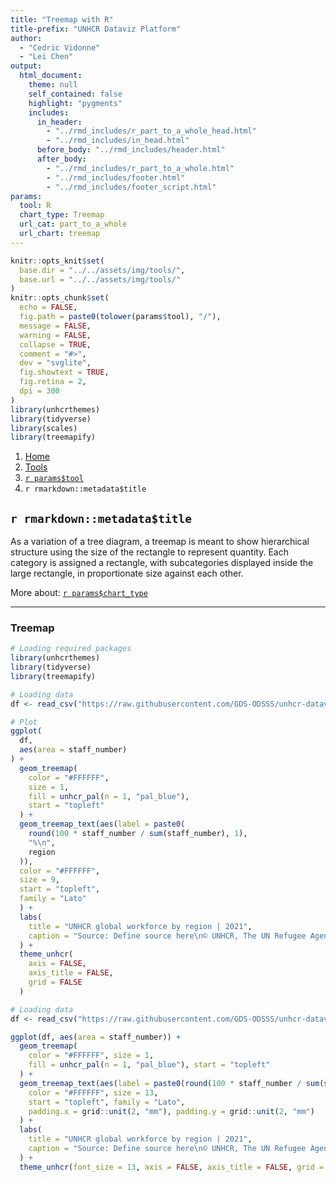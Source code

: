```yaml
---
title: "Treemap with R"
title-prefix: "UNHCR Dataviz Platform"
author:
  - "Cedric Vidonne"
  - "Lei Chen"
output:
  html_document:
    theme: null
    self_contained: false
    highlight: "pygments"
    includes:
      in_header:
        - "../rmd_includes/r_part_to_a_whole_head.html"
        - "../rmd_includes/in_head.html"
      before_body: "../rmd_includes/header.html"
      after_body:
        - "../rmd_includes/r_part_to_a_whole.html"
        - "../rmd_includes/footer.html"
        - "../rmd_includes/footer_script.html"
params:
  tool: R
  chart_type: Treemap
  url_cat: part_to_a_whole
  url_chart: treemap
---
```


```r
knitr::opts_knit$set(
  base.dir = "../../assets/img/tools/",
  base.url = "../../assets/img/tools/"
)
knitr::opts_chunk$set(
  echo = FALSE,
  fig.path = paste0(tolower(params$tool), "/"),
  message = FALSE,
  warning = FALSE,
  collapse = TRUE,
  comment = "#>",
  dev = "svglite",
  fig.showtext = TRUE,
  fig.retina = 2,
  dpi = 300
)
library(unhcrthemes)
library(tidyverse)
library(scales)
library(treemapify)
```

<main id="tools" class="container mt-5">

<!-- Breadcrumb is filled automatically with the text from Title and Tool parameter in YAML --> 
<nav aria-label="breadcrumb">
    <ol class="breadcrumb">
        <li class="breadcrumb-item"><a href="../../">Home</a></li>
        <li class="breadcrumb-item"><a href="../">Tools</a></li>
        <li class="breadcrumb-item"><a href="../`r tolower(params$tool)`/">`r params$tool`</a></li>
        <li class="breadcrumb-item active" aria-current="page">`r rmarkdown::metadata$title`</li>
    </ol>
</nav>

<!-- Intro header --> 
<div class="my-5 text-center">

## `r rmarkdown::metadata$title`

<div class="row justify-content-center">
<div class="col-lg-8">

<!-- Only text to change below, the rest comes from the YAML --> 
As a variation of a tree diagram, a treemap is meant to show hierarchical structure using the size of the rectangle to represent quantity. Each category is assigned a rectangle, with subcategories displayed inside the large rectangle, in proportionate size against each other. 

More about: <a href="../../chart_gallery/`r params$url_cat`.html#`r params$url_chart`">`r params$chart_type`</a>

</div>
</div>
</div>


----

<!-- Beginning of section, should be preceded by hr (----) --> 
<section class="my-5">

### Treemap

<div class="row">

<!-- First column for large screen --> 
<div class="col-lg-6">

```r
# Loading required packages
library(unhcrthemes)
library(tidyverse)
library(treemapify)

# Loading data
df <- read_csv("https://raw.githubusercontent.com/GDS-ODSSS/unhcr-dataviz-platform/master/data/part_to_a_whole/treemap.csv")

# Plot
ggplot(
  df,
  aes(area = staff_number)
) +
  geom_treemap(
    color = "#FFFFFF",
    size = 1,
    fill = unhcr_pal(n = 1, "pal_blue"),
    start = "topleft"
  ) +
  geom_treemap_text(aes(label = paste0(
    round(100 * staff_number / sum(staff_number), 1),
    "%\n",
    region
  )),
  color = "#FFFFFF",
  size = 9,
  start = "topleft",
  family = "Lato"
  ) +
  labs(
    title = "UNHCR global workforce by region | 2021",
    caption = "Source: Define source here\n© UNHCR, The UN Refugee Agency"
  ) +
  theme_unhcr(
    axis = FALSE,
    axis_title = FALSE,
    grid = FALSE
  )
```

</div>
<!-- End First column --->

<!-- Second column for large screen --> 
<div class="col-lg-6">


```r
# Loading data
df <- read_csv("https://raw.githubusercontent.com/GDS-ODSSS/unhcr-dataviz-platform/master/data/part_to_a_whole/treemap.csv")

ggplot(df, aes(area = staff_number)) +
  geom_treemap(
    color = "#FFFFFF", size = 1,
    fill = unhcr_pal(n = 1, "pal_blue"), start = "topleft"
  ) +
  geom_treemap_text(aes(label = paste0(round(100 * staff_number / sum(staff_number), 1), "%\n", region)),
    color = "#FFFFFF", size = 13,
    start = "topleft", family = "Lato",
    padding.x = grid::unit(2, "mm"), padding.y = grid::unit(2, "mm")
  ) +
  labs(
    title = "UNHCR global workforce by region | 2021",
    caption = "Source: Define source here\n© UNHCR, The UN Refugee Agency"
  ) +
  theme_unhcr(font_size = 13, axis = FALSE, axis_title = FALSE, grid = FALSE)
```

</div>
<!-- End Second column --->

</div>
</section>
<!-- End of section --->

<!-- To add sections just copy the whole code between the above section tag --->

</main>
